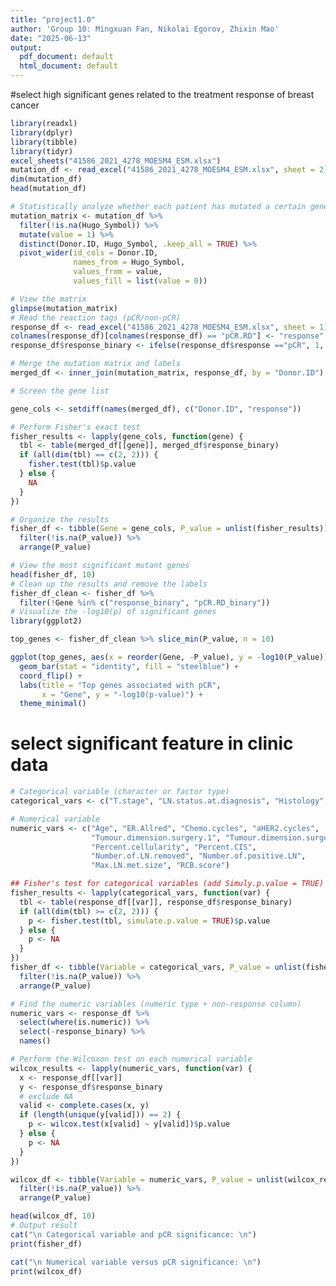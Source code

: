 ```yaml
---
title: "project1.0"
author: 'Group 10: Mingxuan Fan, Nikolai Egorov, Zhixin Mao'
date: "2025-06-13"
output:
  pdf_document: default
  html_document: default
---
```

#select high significant genes related to the treatment response of breast cancer
```r
library(readxl)
library(dplyr)
library(tibble)
library(tidyr)
excel_sheets("41586_2021_4278_MOESM4_ESM.xlsx")
mutation_df <- read_excel("41586_2021_4278_MOESM4_ESM.xlsx", sheet = 2)
dim(mutation_df)
head(mutation_df)

# Statistically analyze whether each patient has mutated a certain gene
mutation_matrix <- mutation_df %>%
  filter(!is.na(Hugo_Symbol)) %>%
  mutate(value = 1) %>%
  distinct(Donor.ID, Hugo_Symbol, .keep_all = TRUE) %>%
  pivot_wider(id_cols = Donor.ID,
              names_from = Hugo_Symbol,
              values_from = value,
              values_fill = list(value = 0))

# View the matrix
glimpse(mutation_matrix)
# Read the reaction tags (pCR/non-pCR)
response_df <- read_excel("41586_2021_4278_MOESM4_ESM.xlsx", sheet = 1)
colnames(response_df)[colnames(response_df) == "pCR.RD"] <- "response"
response_df$response_binary <- ifelse(response_df$response =="pCR", 1, 0)

# Merge the mutation matrix and labels
merged_df <- inner_join(mutation_matrix, response_df, by = "Donor.ID")

# Screen the gene list

gene_cols <- setdiff(names(merged_df), c("Donor.ID", "response"))

# Perform Fisher's exact test
fisher_results <- lapply(gene_cols, function(gene) {
  tbl <- table(merged_df[[gene]], merged_df$response_binary)
  if (all(dim(tbl) == c(2, 2))) {
    fisher.test(tbl)$p.value
  } else {
    NA
  }
})

# Organize the results
fisher_df <- tibble(Gene = gene_cols, P_value = unlist(fisher_results)) %>%
  filter(!is.na(P_value)) %>%
  arrange(P_value)

# View the most significant mutant genes
head(fisher_df, 10)
# Clean up the results and remove the labels
fisher_df_clean <- fisher_df %>%
  filter(!Gene %in% c("response_binary", "pCR.RD_binary"))
# Visualize the -log10(p) of significant genes
library(ggplot2)

top_genes <- fisher_df_clean %>% slice_min(P_value, n = 10)

ggplot(top_genes, aes(x = reorder(Gene, -P_value), y = -log10(P_value))) +
  geom_bar(stat = "identity", fill = "steelblue") +
  coord_flip() +
  labs(title = "Top genes associated with pCR",
       x = "Gene", y = "-log10(p-value)") +
  theme_minimal()
```

# select significant feature in clinic data
```r
# Categorical variable (character or factor type)
categorical_vars <- c("T.stage", "LN.status.at.diagnosis", "Histology",                       "ER.status", "HER2.status", "Grade.pre.NAT",                            "NAT.regimen", "Surgery.type", "LVI", "PAM50",                          "iC10")

# Numerical variable
numeric_vars <- c("Age", "ER.Allred", "Chemo.cycles", "aHER2.cycles", 
                  "Tumour.dimension.surgery.1", "Tumour.dimension.surgery.2", 
                  "Percent.cellularity", "Percent.CIS", 
                  "Number.of.LN.removed", "Number.of.positive.LN", 
                  "Max.LN.met.size", "RCB.score")

## Fisher's test for categorical variables (add Simuly.p.value = TRUE)
fisher_results <- lapply(categorical_vars, function(var) {
  tbl <- table(response_df[[var]], response_df$response_binary)
  if (all(dim(tbl) >= c(2, 2))) {
    p <- fisher.test(tbl, simulate.p.value = TRUE)$p.value
  } else {
    p <- NA
  }
})
fisher_df <- tibble(Variable = categorical_vars, P_value = unlist(fisher_results)) %>%
  filter(!is.na(P_value)) %>%
  arrange(P_value)

# Find the numeric variables (numeric type + non-response column)
numeric_vars <- response_df %>%
  select(where(is.numeric)) %>%
  select(-response_binary) %>%
  names()

# Perform the Wilcoxon test on each numerical variable
wilcox_results <- lapply(numeric_vars, function(var) {
  x <- response_df[[var]]
  y <- response_df$response_binary
  # exclude NA
  valid <- complete.cases(x, y)
  if (length(unique(y[valid])) == 2) {
    p <- wilcox.test(x[valid] ~ y[valid])$p.value
  } else {
    p <- NA
  }
})

wilcox_df <- tibble(Variable = numeric_vars, P_value = unlist(wilcox_results)) %>%
  filter(!is.na(P_value)) %>%
  arrange(P_value)

head(wilcox_df, 10)
# Output result
cat("\n Categorical variable and pCR significance: \n")
print(fisher_df)

cat("\n Numerical variable versus pCR significance: \n")
print(wilcox_df)
```
